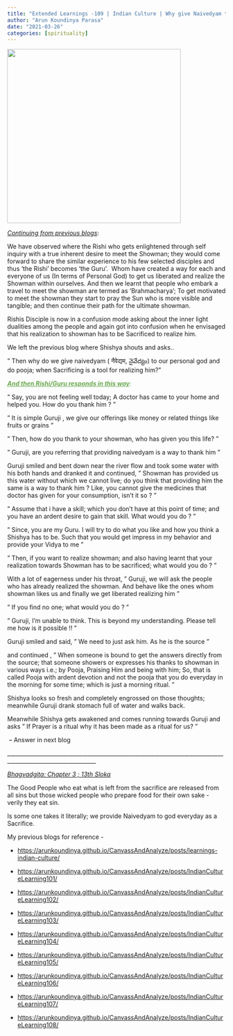 ```yaml
---
title: "Extended Learnings -109 | Indian Culture | Why give Naivedyam to God ?"
author: "Arun Koundinya Parasa"
date: "2021-03-26"
categories: [spirituality]
---
```


![](naivedyam.png){fig-align="center" width="400"}

[*Continuing from previous blogs*]{.underline}:

We have observed where the Rishi who gets enlightened through self inquiry with a true inherent desire to meet the Showman; they would come forward to share the similar experience to his few selected disciples and thus 'the Rishi' becomes 'the Guru'.  Whom have created a way for each and everyone of us (In terms of Personal God) to get us liberated and realize the Showman within ourselves. And then we learnt that people who embark a travel to meet the showman are termed as 'Brahmacharya'; To get motivated to meet the showman they start to pray the Sun who is more visible and tangible; and then continue their path for the ultimate showman.

Rishis Disciple is now in a confusion mode asking about the inner light dualities among the people and again got into confusion when he envisaged that his realization to showman has to be Sacrificed to realize him. 

We left the previous blog where Shishya shouts and asks..

" Then why do we give naivedyam ( नैवेद्यम, నైవేద్యం) to our personal god and do pooja; when Sacrificing is a tool for realizing him?"

[[***And then Rishi/Guru responds in this way***]{.underline}:]{style="color: #6aa84f;"}

" Say, you are not feeling well today; A doctor has came to your home and helped you. How do you thank him ? "

" It is simple Guruji , we give our offerings like money or related things like fruits or grains "

" Then, how do you thank to your showman, who has given you this life? "

" Guruji, are you referring that providing naivedyam is a way to thank him "

Guruji smiled and bent down near the river flow and took some water with his both hands and dranked it and continued, " Showman has provided us this water without which we cannot live; do you think that providing him the same is a way to thank him ? Like, you cannot give the medicines that doctor has given for your consumption, isn't it so ? "

" Assume that i have a skill; which you don't have at this point of time; and you have an ardent desire to gain that skill. What would you do ? "

" Since, you are my Guru. I will try to do what you like and how you think a Shishya has to be. Such that you would get impress in my behavior and provide your Vidya to me "

" Then, if you want to realize showman; and also having learnt that your realization towards Showman has to be sacrificed; what would you do ? "

With a lot of eagerness under his throat, " Guruji, we will ask the people who has already realized the showman. And behave like the ones whom showman likes us and finally we get liberated realizing him "

" If you find no one; what would you do ? "

" Guruji, I'm unable to think. This is beyond my understanding. Please tell me how is it possible !! "

Guruji smiled and said, " We need to just ask him. As he is the source "

and continued , " When someone is bound to get the answers directly from the source; that someone showers or expresses his thanks to showman in various ways i.e.; by Pooja, Praising Him and being with him; So, that is called Pooja with ardent devotion and not the pooja that you do everyday in the morning for some time; which is just a morning ritual. "

Shishya looks so fresh and completely engrossed on those thoughts; meanwhile Guruji drank stomach full of water and walks back.

Meanwhile Shishya gets awakened and comes running towards Guruji and asks " If Prayer is a ritual why it has been made as a ritual for us? "

 -- Answer in next blog

\_\_\_\_\_\_\_\_\_\_\_\_\_\_\_\_\_\_\_\_\_\_\_\_\_\_\_\_\_\_\_\_\_\_\_\_\_\_\_\_\_\_\_\_\_\_\_\_\_\_\_\_\_\_\_\_\_\_\_\_\_\_\_\_\_\_\_\_\_\_\_\_\_\_\_\_\_\_\_\_\_\_\_\_\_\_\_\_\_\_\_\_\_\_\_\_\_\_\_\_\_\_\_\_\_\_\_\_\_\_

[*Bhagvadgita: Chapter 3 ; 13th Sloka*]{.underline}

The Good People who eat what is left from the sacrifice are released from all sins but those wicked people who prepare food for their own sake - verily they eat sin.

Is some one takes it literally; we provide Naivedyam to god everyday as a Sacrifice.

My previous blogs for reference -  

-   <https://arunkoundinya.github.io/CanvassAndAnalyze/posts/learnings-indian-culture/>

-   <https://arunkoundinya.github.io/CanvassAndAnalyze/posts/IndianCultureLearning101/>

-   <https://arunkoundinya.github.io/CanvassAndAnalyze/posts/IndianCultureLearning102/>

-   <https://arunkoundinya.github.io/CanvassAndAnalyze/posts/IndianCultureLearning103/>

-   <https://arunkoundinya.github.io/CanvassAndAnalyze/posts/IndianCultureLearning104/>

-   <https://arunkoundinya.github.io/CanvassAndAnalyze/posts/IndianCultureLearning105/>

-   <https://arunkoundinya.github.io/CanvassAndAnalyze/posts/IndianCultureLearning106/>

-   <https://arunkoundinya.github.io/CanvassAndAnalyze/posts/IndianCultureLearning107/>

-   <https://arunkoundinya.github.io/CanvassAndAnalyze/posts/IndianCultureLearning108/>